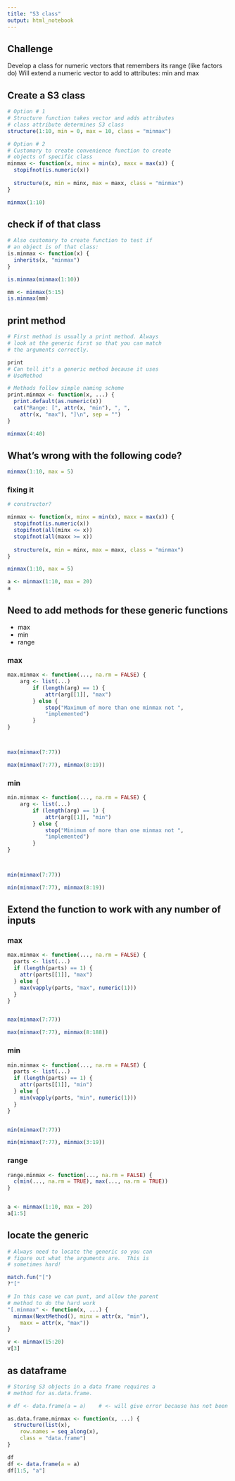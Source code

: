 ```yaml
---
title: "S3 class"
output: html_notebook
---
```


## Challenge
Develop a class for numeric vectors that 
remembers its range (like factors do)
Will extend a numeric vector to add to 
attributes: min and max

## Create a S3 class

```r
# Option # 1
# Structure function takes vector and adds attributes
# class attribute determines S3 class
structure(1:10, min = 0, max = 10, class = "minmax")
```


```r
# Option # 2
# Customary to create convenience function to create
# objects of specific class
minmax <- function(x, minx = min(x), maxx = max(x)) {
  stopifnot(is.numeric(x))
  
  structure(x, min = minx, max = maxx, class = "minmax")
}
```


```r
minmax(1:10)
```

## check if of that class

```r
# Also customary to create function to test if
# an object is of that class:
is.minmax <- function(x) {
  inherits(x, "minmax")
}

is.minmax(minmax(1:10))

mm <- minmax(5:15)
is.minmax(mm)
```

## print method

```r
# First method is usually a print method. Always 
# look at the generic first so that you can match 
# the arguments correctly.

print
# Can tell it's a generic method because it uses
# UseMethod

# Methods follow simple naming scheme
print.minmax <- function(x, ...) {
  print.default(as.numeric(x))
  cat("Range: [", attr(x, "min"), ", ", 
    attr(x, "max"), "]\n", sep = "")  
}

```


```r
minmax(4:40)
```

## What's wrong with the following code?

```r
minmax(1:10, max = 5)
```

### fixing it

```r
# constructor?

minmax <- function(x, minx = min(x), maxx = max(x)) {
  stopifnot(is.numeric(x))
  stopifnot(all(minx <= x))
  stopifnot(all(maxx >= x))
  
  structure(x, min = minx, max = maxx, class = "minmax")
}
```

```r
minmax(1:10, max = 5)
```


```r
a <- minmax(1:10, max = 20) 
a
```


## Need to add methods for these generic functions

* max
* min
* range


### max
```r
max.minmax <- function(..., na.rm = FALSE) {
    arg <- list(...)
        if (length(arg) == 1) {
            attr(arg[[1]], "max")
        } else {
            stop("Maximum of more than one minmax not ", 
            "implemented")    
        }
}



max(minmax(7:77))

max(minmax(7:77), minmax(8:19))
```


### min

```r
min.minmax <- function(..., na.rm = FALSE) {
    arg <- list(...)
        if (length(arg) == 1) {
            attr(arg[[1]], "min")
        } else {
            stop("Minimum of more than one minmax not ", 
            "implemented")    
        }
}



min(minmax(7:77))

min(minmax(7:77), minmax(8:19))
```


## Extend the function to work with any  number of inputs

### max

```r
max.minmax <- function(..., na.rm = FALSE) {
  parts <- list(...)
  if (length(parts) == 1) {
    attr(parts[[1]], "max")
  } else {
    max(vapply(parts, "max", numeric(1)))
  }
}


max(minmax(7:77))

max(minmax(7:77), minmax(8:188))

```


### min

```r
min.minmax <- function(..., na.rm = FALSE) {
  parts <- list(...)
  if (length(parts) == 1) {
    attr(parts[[1]], "min")
  } else {
    min(vapply(parts, "min", numeric(1)))
  }
}


min(minmax(7:77))

min(minmax(7:77), minmax(3:19))

```

### range

```r
range.minmax <- function(..., na.rm = FALSE) {
  c(min(..., na.rm = TRUE), max(..., na.rm = TRUE))
}


a <- minmax(1:10, max = 20) 
a[1:5]
```

## locate the generic

```r
# Always need to locate the generic so you can 
# figure out what the arguments are.  This is 
# sometimes hard!

match.fun("[")
?"["
```

```r
# In this case we can punt, and allow the parent 
# method to do the hard work
"[.minmax" <- function(x, ...) {
  minmax(NextMethod(), minx = attr(x, "min"), 
    maxx = attr(x, "max"))
}

v <- minmax(15:20)
v[3]
```


## as dataframe

```r
# Storing S3 objects in a data frame requires a 
# method for as.data.frame.

# df <- data.frame(a = a)    # <- will give error because has not been implemented

as.data.frame.minmax <- function(x, ...) {
  structure(list(x), 
    row.names = seq_along(x), 
    class = "data.frame")
}

df
df <- data.frame(a = a)
df[1:5, "a"]
```


